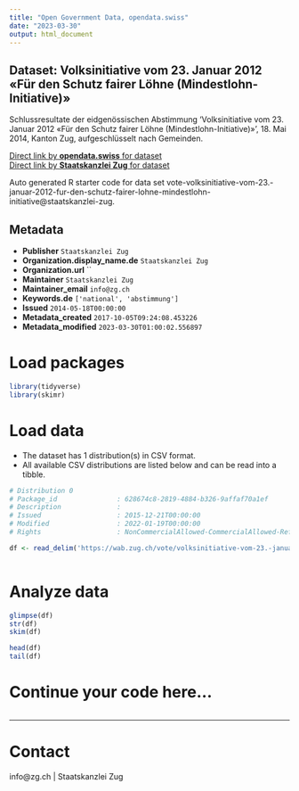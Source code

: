 ```yaml
---
title: "Open Government Data, opendata.swiss"
date: "2023-03-30"
output: html_document
---
```


## Dataset: Volksinitiative vom 23. Januar 2012 «Für den Schutz fairer Löhne (Mindestlohn-Initiative)»

Schlussresultate der eidgenössischen Abstimmung 'Volksinitiative vom 23. Januar 2012 «Für den Schutz fairer Löhne (Mindestlohn-Initiative)»', 18. Mai 2014, Kanton Zug, aufgeschlüsselt nach Gemeinden.

[Direct link by **opendata.swiss** for dataset](https://opendata.swiss/de/dataset/volksinitiative-vom-23-januar-2012-fur-den-schutz-fairer-lohne-mindestlohn-initiative)<br>
[Direct link by **Staatskanzlei Zug** for dataset](https://wab.zug.ch/vote/volksinitiative-vom-23.-januar-2012-fur-den-schutz-fairer-lohne-mindestlohn-initiative/data)

Auto generated R starter code for data set vote-volksinitiative-vom-23.-januar-2012-fur-den-schutz-fairer-lohne-mindestlohn-initiative@staatskanzlei-zug.

## Metadata

- **Publisher** `Staatskanzlei Zug`
- **Organization.display_name.de** `Staatskanzlei Zug`
- **Organization.url** ``
- **Maintainer** `Staatskanzlei Zug`
- **Maintainer_email** `info@zg.ch`
- **Keywords.de** `['national', 'abstimmung']`
- **Issued** `2014-05-18T00:00:00`
- **Metadata_created** `2017-10-05T09:24:08.453226`
- **Metadata_modified** `2023-03-30T01:00:02.556897`


# Load packages

```r

library(tidyverse)
library(skimr)

```

# Load data

-   The dataset has 1 distribution(s) in CSV format.
-   All available CSV distributions are listed below and can be read into a tibble.

```r

# Distribution 0
# Package_id               : 628674c8-2819-4884-b326-9affaf70a1ef
# Description              : 
# Issued                   : 2015-12-21T00:00:00
# Modified                 : 2022-01-19T00:00:00
# Rights                   : NonCommercialAllowed-CommercialAllowed-ReferenceRequired

df <- read_delim('https://wab.zug.ch/vote/volksinitiative-vom-23.-januar-2012-fur-den-schutz-fairer-lohne-mindestlohn-initiative/data-csv')



```

# Analyze data

```r

glimpse(df)
str(df)
skim(df)

head(df)
tail(df)

```

# Continue your code here...

```r

```

------------------------------------------------------------------------

# Contact

info@zg.ch | Staatskanzlei Zug

